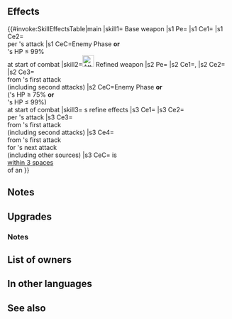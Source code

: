 {{Weapon Infobox
|tagid=SID_リンカの鬼金棒
|weaponType=Axe
|might=16
|range=1
|cooldown=-1
|effect=Accelerates Special trigger (cooldown count-1). If foe initiates combat or if unit's HP < 100% at start of combat, grants Atk/Def+5 and Special cooldown charge +1 per foe's attack during combat. (Only highest value applied. Does not stack. Special cooldown charge granted even if foe's attack deals 0 damage.)
|cost=400
|exclusive=1
|statModifiers=0,16,0,0,0
|required=Silver Axe
|refinePaths=default
|refineSP=400
|refineMedals=500
|refineDews=200
|upgradedEffect=Accelerates Special trigger (cooldown count-1). If unit's HP ≤ 99% or foe's HP ≥ 75% at start of combat or if foe initiates combat, grants Atk/Def+5 and Spd/Res+4 to unit, grants Special cooldown charge +1 per attack during combat (only highest value applied; does not stack), and reduces damage from foe's first attack by 15% of unit's Def during combat ("first attack" normally means only the first strike; for effects that grant "unit attacks twice," it means the first and second strikes).
|effectSkill1=If unit is within 3 spaces of an ally, grants Atk/Spd/Def/Res+4 to unit during combat, when unit deals damage to foe during combat, restores 7 HP to unit (triggers even if 0 damage is dealt), reduces damage from foe's first attack by 40% during combat ("first attack" normally means only the first strike; for effects that grant "unit attacks twice," it means the first and second strikes), and unit's next attack deals damage = total damage reduced from foe's first attack (by any source, including other skills). Resets at end of combat.
|properties=random_owner
}}
==Effects==
{{#invoke:SkillEffectsTable|main
|skill1={{SCi|weapon}} Base weapon
|s1 Pe={{Eft|Accelerate Special}}
|s1 Ce1={{Eft|Temporary buffs|Atk/Def|5}}
|s1 Ce2={{Eft|Accelerate Charge}}<br>per {{Tgt|Foe}}'s attack
|s1 CeC=Enemy Phase '''or'''<br>{{Tgt|Unit}}'s HP ≤ 99%<br>at start of combat
|skill2=[[File:Attack Plus W.png|x26px|class=inline-icon]] Refined weapon
|s2 Pe={{Eft|Accelerate Special}}
|s2 Ce1={{Eft|Temporary buffs|Atk/Def|5}}, {{Eft|Temporary buffs|Spd/Res|4}}
|s2 Ce2={{Eft|Accelerate Charge}}
|s2 Ce3={{Eft|Damage Reduction|percent=1|15% of {{Tgt|Unit}}'s Def}}<br>from {{Tgt|Foe}}'s first attack<br>(including second attacks)
|s2 CeC=Enemy Phase '''or'''<br>({{Tgt|Foe}}'s HP ≥ 75% '''or'''<br>{{Tgt|Unit}}'s HP ≤ 99%)<br>at start of combat
|skill3={{Si|Rinkah's Club|refine=Skill1}} s refine effects
|s3 Ce1={{Eft|Temporary buffs|Atk/Spd/Def/Res|4}}
|s3 Ce2={{Eft|Heal|7}}<br>per {{Tgt|Unit}}'s attack
|s3 Ce3={{Eft|Damage Reduction|40%}}<br>from {{Tgt|Foe}}'s first attack<br>(including second attacks)
|s3 Ce4={{Eft|Damage Boost|total damage reduced}}<br>from {{Tgt|Foe}}'s first attack<br>for {{Tgt|Unit}}'s next attack<br>(including other sources)
|s3 CeC={{Tgt|Unit}} is<br>[[within 3 spaces]]<br>of an {{Tgt|Ally}}
}}

==Notes==
{{IfFoeInitiates}}
{{Temporary buffs}}
{{CooldownChargePlus|perAttack=foe}}
==Upgrades==
{{Weapon Upgrade List}}
===Notes===
{{CooldownChargePlus|name=refined Rinkah's Club}}
{{FlatDamageReduction}}
{{CombatHPRecovery|name={{St|Rinkah's Club|refine=Skill1}}}}
{{DamageBoostFromDamageReduction|name={{St|Rinkah's Club|refine=Skill1}}}}

==List of owners==
{{Skill Hero List}}
==In other languages==
{{OtherLanguages
|english=Rinkah's Club
|japanese=リンカの鬼金棒
|german=Rinkahs Keule
|spanishEU=Porra Rinkah
|spanishLA=Porra Rinkah
|french=Batte de Rinkah
|italian=Clava di Rinkah
|chineseTW=凜火的鬼金棒
|portuguese=Clava Rinkah
}}
==See also==
{{See also skills|cond=Description LIKE '%reduces damage%of unit_s Def%' OR Description LIKE '%reduces damage%next attack%total damage%'}}
{{Weapons Navbox}}